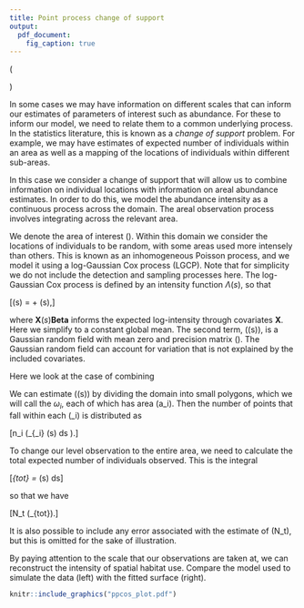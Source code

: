 ```yaml
---
title: Point process change of support
output:
  pdf_document:
    fig_caption: true
---
```


\(\renewcommand{\vec}[1]{\boldsymbol{#1}}\)

In some cases we may have information on different scales that can inform our estimates of parameters of interest such as abundance. For these to inform our model, we need to relate them to a common underlying process. In the statistics literature, this is known as a *change of support* problem. For example, we may have estimates of expected number of individuals within an area as well as a mapping of the locations of individuals within different sub-areas. 

In this case we consider a change of support that will allow us to combine information on individual locations with information on areal abundance estimates. In order to do this, we model the abundance intensity as a continuous process across the domain. The areal observation process involves integrating across the relevant area.

We denote the area of interest \(\Omega\). Within this domain we consider the locations of individuals to be random, with some areas used more intensely than others. This is known as an inhomogeneous Poisson process, and we model it using a log-Gaussian Cox process (LGCP). Note that for simplicity we do not include the detection and sampling processes here. The log-Gaussian Cox process is defined by an intensity function $\Lambda(s)$, so that

\[\log \Lambda(s) = \vec{X}\vec{\Beta} + \omega(s),\]

where $\vec{X}(s)\vec{Beta}$ informs the expected log-intensity through
covariates $\vec{X}$. Here we simplify to a constant global mean. The second term, \(\omega(s)\), is a Gaussian random field with mean zero and precision matrix \(\vec{Q}\). The Gaussian random field can account for variation that is not explained by the included covariates.

Here we look at the case of combining 

We can estimate \(\Lambda(s)\) by dividing the domain into small polygons, which we will call the $\omega_i$, each of which has area \(a_i\). Then the number of points that fall within each \(\omega_i\) is distributed as

\[n_i \sim \operatorname{Poisson}\left(\int_{\omega_i} \Lambda(s) ds \right).\]

To change our level observation to the entire area, we need to calculate the total expected number of individuals observed. This is the integral

\[\Lambda_{tot} = \int_\Omega \Lambda(s) ds\]

so that we have

\[N_t \sim \operatorname{Poisson}(\Lambda_{tot}).\]

It is also possible to include any error associated with the estimate of \(N_t\), but this is omitted for the sake of illustration.

By paying attention to the scale that our observations are taken at, we can reconstruct the intensity of spatial habitat use. Compare the model used to simulate the data (left) with the fitted surface (right).

```r
knitr::include_graphics("ppcos_plot.pdf")
```
